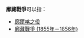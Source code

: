 '''廓藏戰爭'''可以指：
*[[廓爾喀之役|廓爾喀之役]]
*[[廓藏戰爭_(1855年－1856年)|廓藏戰爭 (1855年－1856年)]]

{{Disambiguation|cat=四字中国战事消歧义}}